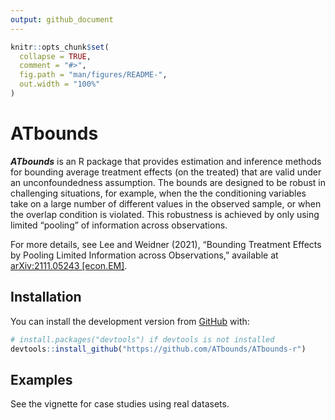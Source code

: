 ```yaml
---
output: github_document
---
```


<!-- README.md is generated from README.Rmd. Please edit that file -->

```r
knitr::opts_chunk$set(
  collapse = TRUE,
  comment = "#>",
  fig.path = "man/figures/README-",
  out.width = "100%"
)
```

# ATbounds

<!-- badges: start -->
<!-- badges: end -->

___ATbounds___ is an R package that provides estimation and inference methods for bounding average treatment effects (on the treated) that are valid under an unconfoundedness assumption. The bounds are designed to be robust in challenging situations, for example, when the the conditioning variables take on a large number of different values in the observed sample, or when the overlap condition is violated. This robustness is achieved by only using limited "pooling" of information across observations. 

For more details, see Lee and Weidner (2021), "Bounding Treatment Effects by Pooling Limited Information across Observations," available at [arXiv:2111.05243 [econ.EM]](https://arxiv.org/abs/2111.05243).
    
## Installation

You can install the development version from [GitHub](https://github.com/) with:

``` r
# install.packages("devtools") if devtools is not installed
devtools::install_github("https://github.com/ATbounds/ATbounds-r")
```

## Examples

See the vignette for case studies using real datasets. 
